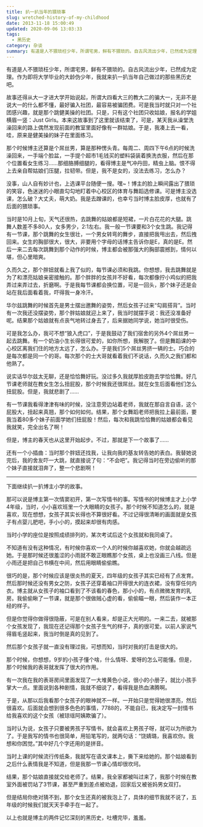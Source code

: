 ```yaml
---
title: 扒一扒当年的猥琐事
slug: wretched-history-of-my-childhood
date: 2013-11-18 15:00:49
updated: 2020-09-06 13:03:33
tags:
  - 黑历史
category: 杂谈
summary: 有道是人不猥琐枉少年，所谓宅男，鲜有不猥琐的。自古风流出少年，已然成为定理。作为即将大学毕业的大龄伪少年，我就来扒一扒当年自己做过的那些黑历史吧。
---
```


有道是人不猥琐枉少年，所谓宅男，鲜有不猥琐的。自古风流出少年，已然成为定理。作为即将大学毕业的大龄伪少年，我就来扒一扒当年自己做过的那些黑历史吧。

故事还得从大一才进大学开始说起，所谓大四看大三的教大二的骗大一，无非不是说大一的什么都不懂，最好骗入社团，最容易被骗团费。可是我当时就只对一个社团感兴趣，就是那个跳健美操的社团。只是，只有这个社团只收姑娘，报名的学姐横眉一竖：Just Girls。本来这故事到了这里就该结束了，可是，某天我从澡堂洗澡回来的路上偶然发现前面的教室里面好像有一群姑娘。于是，我凑上去一看，哇，原来是健美操的妹子在里面练习。

那个时候博主还算是个屌丝男，算是那种愣头青。每周二、周四下午6点的时候洗澡回来，一手端个脸盆，一手提个超市1毛钱买的塑料袋装着换洗衣服，然后在那个位置看女生练习……那细胳膊细腿的，看得博主是气冲丹田，精虫上脑。恨不得上去亲自帮姑娘们压腿，拉韧带。但是，我不是女的，没法去练习，怎么办？

没事，山人自有妙计也，上选课平台随便一搜。嘿~！博主的脸上瞬间露出了猥琐的笑容，色迷迷的小眼直勾勾地盯着中心校区的体育与舞蹈选修课。可是博主没选课，怎么破？大丈夫，萌大奶。我是去蹭课的，也幸亏当时博主脸皮厚，也就有了后面的猥琐事。

当时是10月上旬，天气还很热，去跳舞的姑娘都是短裙，一片白花花的大腿。跳舞人数差不多80人，女多男少，2:1左右。我一般一节课要和3个女生跳。我记得有一节课，那个跳舞的女生很壮，一个男女转弯的舞步，直接把我甩出去，然后拽回来。女生的胸部很大，很大，非要用个字母的话博主告诉你是E，真的是E。然后一来二去每次跳舞到那个动作的时候，博主都会被那强大的胸部震撼到，情何以堪，但心里暗爽。

久而久之，那个胖妞就看上我了似的，每节课必须和我跳。你想想，我去跳舞就是为了和漂亮姑娘亲密接触的。那个胖胖的女孩并不好看，每次都像拧小鸡似的把我弄过来弄过去，折磨啊。于是我每节课都会换位置，可是一回头，那个妹子还是会站在我后面看着我，吓得我一身冷汗。

华尔兹跳舞的时候首先是男士摆出邀舞的姿势，然后女孩子过来“勾肩搭背”。当时有一次我还没摆姿势，那个胖姑娘就迎上来了，我当时就摆手说：我还没准备好呢。结果那个姑娘就有点丧气地转过身去了，后来据她同学说，她当时很受伤。

可是我怎么办，我可不想“狼入虎口”，于是我鼓动了我们宿舍的另外4个屌丝男一起去跳舞。有一个奶油小生长得很可爱的，如你所想，我解脱了。但是舞蹈课的中心校区离我们住的地方太远了，怎么办。于是我们5个屌丝男挤一辆的士。巧合的是每次都是同一个的哥。每次那个的士大哥就看着我们不说话，久而久之我们都和他熟了。

说实话华尔兹太无聊，还是恰恰舞好玩。没过多久我就厚脸皮跑去学恰恰舞。好几节课老师就在教女生怎么扭屁股，那个时候我还很屌丝。就在女生后面看他们怎么扭屁股。但是，我就悲剧了……

有一节课我看得津津有味的时候，没注意旁边站着老师，我就在那自言自语，这个屁股大，扭起来真翘，那个如何如何。结果，那个女舞蹈老师把我拉上最前面，要我当着80多个妹子前面学她们扭屁股！然后，每次和我跳恰恰舞的姑娘都会看见我就笑，完全出名了啊！

但是，博主的春天也从这里开始起步。不过，那就是下一个故事了……

还有一个小插曲：当时那个胖妞还找我，让我向我的基友转告她的表白。我替她说完后，我的舍友吓一大跳，就直接说了句：“不会吧”。我记得当时在旁边偷听的那个妹子直接就泪奔了，整一个悲剧啊！

----

下面继续扒一扒博主小学的故事。

那可以说是博主第一次情窦初开，第一次写情书的事。写情书的时候博主才上小学4年级，当时，小小喜欢班里一个大眼睛的女孩子。那个时候不知道怎么的，就是喜欢，现在想想，女孩子其实长得也不算很好看。不过记得很清晰的画面就是女孩子有点婴儿肥吧，手小小的，摸起来却很有肉感。

当时小学的座位是按照成绩排列的，某次考试后这个女孩就和我同桌了。

不知道有没有这种情况，有时候你喜欢一个人的时候你越喜欢她，你就会越疏远她。于是那时候还很羞涩的小雨就不敢正眼瞧那个女孩，桌上也没画三八线。但是小雨还是把自己书横在中间，然后用眼睛偷偷瞧。

很巧的是，那个时候应该是很炎热的夏天，四年级的女孩子其实已经有了点发育。然后那时候还没有男女之防，女孩子还穿着袖口开得很大的连衣裙，没有穿任何内衣。博主就从女孩子的袖口看到了不该看的春色，那小小的，有点微微发育的乳房。我偷偷瞅了一节课，就是那个很做贼心虚的看，偷偷瞄一眼，然后装作一本正经的样子。

但是你觉得你做得很隐蔽，可是在别人看来，却是正大光明的。一来二去，就被那个女孩发现了，我现在还记得那个女孩子生气的样子，真的很可爱。以前人家说气得眉毛竖起来，我当时倒是真的见到了。

然后那个女孩子就一直没有理过我，可想而知，当时对我的打击是很大的。

那个时候，你想想，9岁的小孩子懂个啥，什么情呀、爱呀的怎么可能懂。但是，那个时候我的表哥就发挥了很大的作用。

有一次我在我的表哥房间里面发现了一大堆黄色小说，很小的小册子，就比小孩手掌大一点。里面说到各种剧情，我就不细说了，看得我是热血沸腾啊。

于是，从那以后我看那个女孩子的眼神就不一样。一开始只是觉得她很漂亮，然后很喜欢。后面就会想到很多色色的事情，7788的，不能自已，我决定写一封情书给我喜欢的这个女孩（被琼瑶阿姨欺骗了）。

当时认为说，女孩子只要被男孩子写情书，就会喜欢上男孩子呀，就可以为所欲为了。于是我写的情书也很简单，用铅笔写的，就两句话：“饶婧璐，我喜欢你。我想和你困觉。”其中好几个字还用的是拼音。

当时上课的时候流行传纸条，我就写在语文课本上，撕下来给她的。那个姑娘看到之后什么表情我是不知道，但是我那一节课心情却很坎坷。

结果，那个姑娘直接就交给老师了。结果，我全家都被叫过来了，我那个时候在教室外面被罚站了3节课，甚至严重到差点被劝退，回家后又被爸妈男女双打。

但是结局你绝对猜不到，那个女生还真的被我泡上了，具体的细节我就不说了，五年级的时候我们就天天手牵手在一起了。

以上也就是博主的两件记忆深刻的黑历史，吐槽完毕，羞羞。
